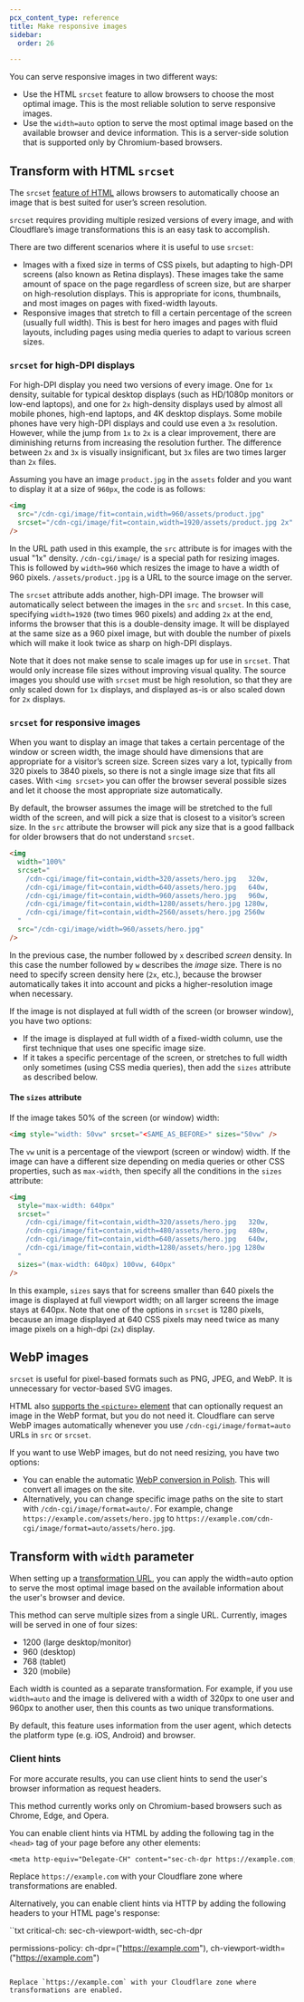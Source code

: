 ```yaml
---
pcx_content_type: reference
title: Make responsive images
sidebar:
  order: 26

---
```


You can serve responsive images in two different ways:
- Use the HTML `srcset` feature to allow browsers to choose the most optimal image. This is the most reliable solution to serve responsive images.
- Use the `width=auto` option to serve the most optimal image based on the available browser and device information. This is a server-side solution that is supported only by Chromium-based browsers.

## Transform with HTML `srcset`

The `srcset` [feature of HTML](https://developer.mozilla.org/en-US/docs/Learn/HTML/Multimedia_and_embedding/Responsive_images) allows browsers to automatically choose an image that is best suited for user’s screen resolution.

`srcset` requires providing multiple resized versions of every image, and with Cloudflare’s image transformations this is an easy task to accomplish.

There are two different scenarios where it is useful to use `srcset`:

* Images with a fixed size in terms of CSS pixels, but adapting to high-DPI screens (also known as Retina displays). These images take the same amount of space on the page regardless of screen size, but are sharper on high-resolution displays. This is appropriate for icons, thumbnails, and most images on pages with fixed-width layouts.
* Responsive images that stretch to fill a certain percentage of the screen (usually full width). This is best for hero images and pages with fluid layouts, including pages using media queries to adapt to various screen sizes.

### `srcset` for high-DPI displays

For high-DPI display you need two versions of every image. One for `1x` density, suitable for typical desktop displays (such as HD/1080p monitors or low-end laptops), and one for `2x` high-density displays used by almost all mobile phones, high-end laptops, and 4K desktop displays. Some mobile phones have very high-DPI displays and could use even a `3x` resolution. However, while the jump from `1x` to `2x` is a clear improvement, there are diminishing returns from increasing the resolution further. The difference between `2x` and `3x` is visually insignificant, but `3x` files are two times larger than `2x` files.

Assuming you have an image `product.jpg` in the `assets` folder and you want to display it at a size of `960px`, the code is as follows:

```html
<img
  src="/cdn-cgi/image/fit=contain,width=960/assets/product.jpg"
  srcset="/cdn-cgi/image/fit=contain,width=1920/assets/product.jpg 2x"
/>
```

In the URL path used in this example, the `src` attribute is for images with the usual "1x" density. `/cdn-cgi/image/` is a special path for resizing images. This is followed by `width=960` which resizes the image to have a width of 960 pixels. `/assets/product.jpg` is a URL to the source image on the server.

The `srcset` attribute adds another, high-DPI image. The browser will automatically select between the images in the `src` and `srcset`. In this case, specifying `width=1920` (two times 960 pixels) and adding `2x` at the end, informs the browser that this is a double-density image. It will be displayed at the same size as a 960 pixel image, but with double the number of pixels which will make it look twice as sharp on high-DPI displays.

Note that it does not make sense to scale images up for use in `srcset`. That would only increase file sizes without improving visual quality. The source images you should use with `srcset` must be high resolution, so that they are only scaled down for `1x` displays, and displayed as-is or also scaled down for `2x` displays.

### `srcset` for responsive images

When you want to display an image that takes a certain percentage of the window or screen width, the image should have dimensions that are appropriate for a visitor’s screen size. Screen sizes vary a lot, typically from 320 pixels to 3840 pixels, so there is not a single image size that fits all cases. With `<img srcset>` you can offer the browser several possible sizes and let it choose the most appropriate size automatically.

By default, the browser assumes the image will be stretched to the full width of the screen, and will pick a size that is closest to a visitor’s screen size. In the `src` attribute the browser will pick any size that is a good fallback for older browsers that do not understand `srcset`.

```html
<img
  width="100%"
  srcset="
    /cdn-cgi/image/fit=contain,width=320/assets/hero.jpg   320w,
    /cdn-cgi/image/fit=contain,width=640/assets/hero.jpg   640w,
    /cdn-cgi/image/fit=contain,width=960/assets/hero.jpg   960w,
    /cdn-cgi/image/fit=contain,width=1280/assets/hero.jpg 1280w,
    /cdn-cgi/image/fit=contain,width=2560/assets/hero.jpg 2560w
  "
  src="/cdn-cgi/image/width=960/assets/hero.jpg"
/>
```

In the previous case, the number followed by `x` described *screen* density. In this case the number followed by `w` describes the *image* size. There is no need to specify screen density here (`2x`, etc.), because the browser automatically takes it into account and picks a higher-resolution image when necessary.

If the image is not displayed at full width of the screen (or browser window), you have two options:

* If the image is displayed at full width of a fixed-width column, use the first technique that uses one specific image size.
* If it takes a specific percentage of the screen, or stretches to full width only sometimes (using CSS media queries), then add the `sizes` attribute as described below.

#### The `sizes` attribute

If the image takes 50% of the screen (or window) width:

```html
<img style="width: 50vw" srcset="<SAME_AS_BEFORE>" sizes="50vw" />
```

The `vw` unit is a percentage of the viewport (screen or window) width. If the image can have a different size depending on media queries or other CSS properties, such as `max-width`, then specify all the conditions in the `sizes` attribute:

```html
<img
  style="max-width: 640px"
  srcset="
    /cdn-cgi/image/fit=contain,width=320/assets/hero.jpg   320w,
    /cdn-cgi/image/fit=contain,width=480/assets/hero.jpg   480w,
    /cdn-cgi/image/fit=contain,width=640/assets/hero.jpg   640w,
    /cdn-cgi/image/fit=contain,width=1280/assets/hero.jpg 1280w
  "
  sizes="(max-width: 640px) 100vw, 640px"
/>
```

In this example, `sizes` says that for screens smaller than 640 pixels the image is displayed at full viewport width; on all larger screens the image stays at 640px. Note that one of the options in `srcset` is 1280 pixels, because an image displayed at 640 CSS pixels may need twice as many image pixels on a high-dpi (`2x`) display.

## WebP images

`srcset` is useful for pixel-based formats such as PNG, JPEG, and WebP. It is unnecessary for vector-based SVG images.

HTML also [supports the `<picture>` element](https://developer.mozilla.org/en-US/docs/Web/HTML/Element/picture) that can optionally request an image in the WebP format, but you do not need it. Cloudflare can serve WebP images automatically whenever you use `/cdn-cgi/image/format=auto` URLs in `src` or `srcset`.

If you want to use WebP images, but do not need resizing, you have two options:

* You can enable the automatic [WebP conversion in Polish](/images/polish/activate-polish/). This will convert all images on the site.
* Alternatively, you can change specific image paths on the site to start with `/cdn-cgi/image/format=auto/`. For example, change `https://example.com/assets/hero.jpg` to `https://example.com/cdn-cgi/image/format=auto/assets/hero.jpg`.

## Transform with `width` parameter

When setting up a [transformation URL](/images/transform-images/transform-via-url/#width), you can apply the width=auto option to serve the most optimal image based on the available information about the user's browser and device.

This method can serve multiple sizes from a single URL. Currently, images will be served in one of four sizes:

- 1200 (large desktop/monitor)
- 960 (desktop)
- 768 (tablet)
- 320 (mobile)

Each width is counted as a separate transformation. For example, if you use `width=auto` and the image is delivered with a width of 320px to one user and 960px to another user, then this counts as two unique transformations.

By default, this feature uses information from the user agent, which detects the platform type (e.g. iOS, Android) and browser.

### Client hints

For more accurate results, you can use client hints to send the user's browser information as request headers. 

This method currently works only on Chromium-based browsers such as Chrome, Edge, and Opera.

You can enable client hints via HTML by adding the following tag in the `<head>` tag of your page before any other elements:

```txt
<meta http-equiv="Delegate-CH" content="sec-ch-dpr https://example.com; sec-ch-viewport-width https://example.com"/>
```

Replace `https://example.com` with your Cloudflare zone where transformations are enabled.

Alternatively, you can enable client hints via HTTP by adding the following headers to your HTML page's response:

``txt
critical-ch: sec-ch-viewport-width, sec-ch-dpr

permissions-policy: ch-dpr=("https://example.com"), ch-viewport-width=("https://example.com")
```

Replace `https://example.com` with your Cloudflare zone where transformations are enabled.